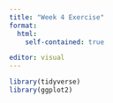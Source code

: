 ```yaml
---
title: "Week 4 Exercise"
format:
  html: 
    self-contained: true

editor: visual
---
```


```r
library(tidyverse)
library(ggplot2)
```
